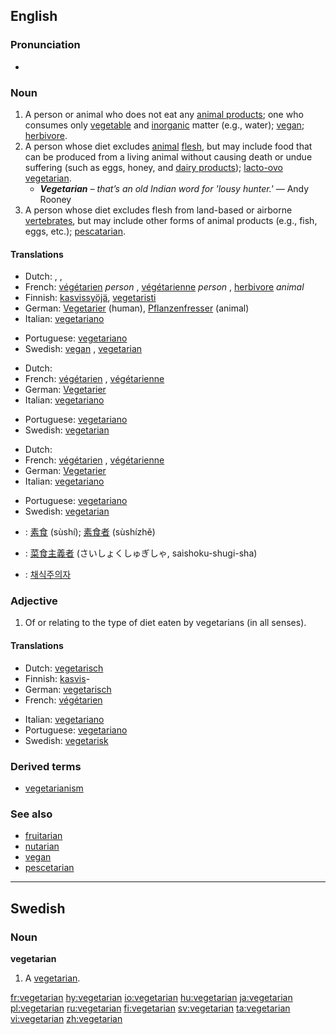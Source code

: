 {{wikipedia|vegetarianism}}
==English==

===Pronunciation===
* {{rhymes|ɛəriən}}

===Noun===
{{en-noun}}

# A person or animal who does not eat any [[animal product]]s; one who consumes only [[vegetable]] and [[inorganic]] matter (e.g., water); [[vegan]]; [[herbivore]].
# A person whose diet excludes [[animal]] [[flesh]], but may include food that can be produced from a living animal without causing death or undue suffering (such as eggs, honey, and [[dairy product]]s); [[lacto-ovo vegetarian]].
#* '''''Vegetarian''' – that’s an old Indian word for 'lousy hunter.' '' — Andy Rooney
# A person whose diet excludes flesh from land-based or airborne [[vertebrate]]s, but may include other forms of animal products (e.g., fish, eggs, etc.); [[pescatarian]].
<!--This is hardly a vegetarian, just a man of common sense:
# A person whose diet excludes animal products ([[meat]], [[dairy]], etc.) produced under cruel circumstances.  -->

====Translations====
{{trans-top|person or animal who does not eat any animal products}}
*Dutch: {{t|nl|vegetariër}} {{m}}, {{t|nl|veganist}} {{m}}, {{t|nl|herbivoor}} {{m}}
*French: [[végétarien]] ''person'' {{m}}, [[végétarienne]] ''person'' {{f}}, [[herbivore]] ''animal'' {{mf}}
*Finnish: [[kasvissyöjä]], [[vegetaristi]]
*German: [[Vegetarier]] {{m}} (human), [[Pflanzenfresser]] {{m}} (animal)
*Italian: [[vegetariano#Italian|vegetariano]] {{m}}
{{trans-mid}}
*Portuguese: [[vegetariano#Portuguese|vegetariano]]
*Swedish: [[vegan]] {{c}}, [[#Swedish|vegetarian]] {{c}}
{{trans-bottom}}

{{trans-top|person whose diet excludes animal flesh}}
*Dutch: {{t|nl|vegetariër}} {{m}}
*French: [[végétarien]] {{m}}, [[végétarienne]] {{f}}
*German: [[Vegetarier]] {{m}}
*Italian: [[vegetariano#Italian|vegetariano]] {{m}}
{{trans-mid}}
*Portuguese: [[vegetariano#Portuguese|vegetariano]]
*Swedish: [[#Swedish|vegetarian]] {{c}}
{{trans-bottom}}

{{trans-top|person whose diet excludes flesh from land-based or airborne vertebrates}}
*Dutch: {{t|nl|vegetariër}} {{m}}
*French: [[végétarien]] {{m}}, [[végétarienne]] {{f}}
*German: [[Vegetarier]] {{m}}
*Italian: [[vegetariano#Italian|vegetariano]] {{m}}
{{trans-mid}}
*Portuguese: [[vegetariano#Portuguese|vegetariano]]
*Swedish: [[#Swedish|vegetarian]] {{c}}
{{trans-bottom}}

{{checktrans}}
{{trans-top|Translations to be categorized}}
*{{ttbc|Chinese}}: [[素食]] (sùshí); [[素食者]] (sùshízhě)
*{{ttbc|Japanese}}: [[菜食主義者]] (さいしょくしゅぎしゃ, saishoku-shugi-sha)
*{{ttbc|Korean}}: [[채식주의자]]
{{trans-bottom}}

===Adjective===
{{en-adj|-}}

# Of or relating to the type of diet eaten by vegetarians (in all senses).

====Translations====
{{trans-top|relating to the type of diet eaten by vegetarians}}
*Dutch: [[vegetarisch#Dutch|vegetarisch]]
*Finnish: [[kasvis]]-
*German: [[vegetarisch#German|vegetarisch]]
*French: [[végétarien]]
{{trans-mid}}
*Italian: [[vegetariano#Italian|vegetariano]]
*Portuguese: [[vegetariano#Portuguese|vegetariano]]
*Swedish: [[vegetarisk]]
{{trans-bottom}}

===Derived terms===
*[[vegetarianism]]

===See also===
* [[fruitarian]]
* [[nutarian]]
* [[vegan]]
* [[pescetarian]]

----

==Swedish==
{{sv-noun-reg-r-c|2=vegetariane}}
===Noun===
'''vegetarian''' {{c}}

# A [[#Noun|vegetarian]].

[[fr:vegetarian]]
[[hy:vegetarian]]
[[io:vegetarian]]
[[hu:vegetarian]]
[[ja:vegetarian]]
[[pl:vegetarian]]
[[ru:vegetarian]]
[[fi:vegetarian]]
[[sv:vegetarian]]
[[ta:vegetarian]]
[[vi:vegetarian]]
[[zh:vegetarian]]
